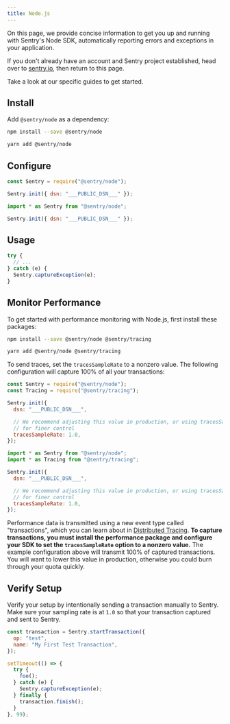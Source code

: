 ```yaml
---
title: Node.js
---
```


On this page, we provide concise information to get you up and running with Sentry's Node SDK, automatically reporting errors and exceptions in your application.

<Note><markdown>

If you don't already have an account and Sentry project established, head over to [sentry.io](https://sentry.io/signup/), then return to this page.

</markdown></Note>

Take a look at our specific guides to get started.

<GuideGrid platform="node" />

## Install

Add `@sentry/node` as a dependency:

```bash {tabTitle:npm}
npm install --save @sentry/node
```

```bash {tabTitle:Yarn}
yarn add @sentry/node
```

## Configure

```javascript {tabTitle:CommonJS}
const Sentry = require("@sentry/node");

Sentry.init({ dsn: "___PUBLIC_DSN___" });
```

```javascript {tabTitle:ESM}
import * as Sentry from "@sentry/node";

Sentry.init({ dsn: "___PUBLIC_DSN___" });
```

## Usage

```javascript
try {
  // ...
} catch (e) {
  Sentry.captureException(e);
}
```

## Monitor Performance

To get started with performance monitoring with Node.js, first install these packages:

```bash {tabTitle:npm}
npm install --save @sentry/node @sentry/tracing
```

```bash {tabTitle:Yarn}
yarn add @sentry/node @sentry/tracing
```

To send traces, set the `tracesSampleRate` to a nonzero value. The following configuration will capture 100% of all your transactions:

```javascript {tabTitle:CommonJS}
const Sentry = require("@sentry/node");
const Tracing = require("@sentry/tracing");

Sentry.init({
  dsn: "___PUBLIC_DSN___",

  // We recommend adjusting this value in production, or using tracesSampler
  // for finer control
  tracesSampleRate: 1.0,
});
```

```javascript {tabTitle:ESM}
import * as Sentry from "@sentry/node";
import * as Tracing from "@sentry/tracing";

Sentry.init({
  dsn: "___PUBLIC_DSN___",

  // We recommend adjusting this value in production, or using tracesSampler
  // for finer control
  tracesSampleRate: 1.0,
});
```

Performance data is transmitted using a new event type called "transactions", which you can learn about in [Distributed Tracing](/product/performance/distributed-tracing/#traces-transactions-and-spans). **To capture transactions, you must install the performance package and configure your SDK to set the `tracesSampleRate` option to a nonzero value.** The example configuration above will transmit 100% of captured transactions. You will want to lower this value in production, otherwise you could burn through your quota quickly.

## Verify Setup

Verify your setup by intentionally sending a transaction manually to Sentry. Make sure your sampling rate is at `1.0` so that your transaction captured and sent to Sentry.

```javascript
const transaction = Sentry.startTransaction({
  op: "test",
  name: "My First Test Transaction",
});

setTimeout(() => {
  try {
    foo();
  } catch (e) {
    Sentry.captureException(e);
  } finally {
    transaction.finish();
  }
}, 99);
```
